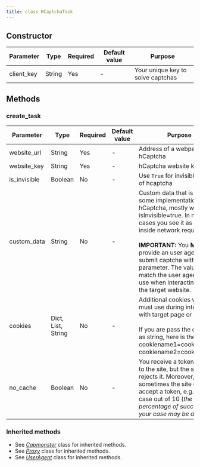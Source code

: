 ```yaml
---
title: class HCaptchaTask
---
```


## Constructor
|Parameter|Type|Required|Default value|Purpose|
|---------|----|--------|-------------|-------|
|client_key|String|Yes|-|Your unique key to solve captchas|

## Methods

### create_task
|Parameter|Type|Required|Default value|Purpose|
|---------|----|--------|-------------|-------|
|website_url|String|Yes|-|Address of a webpage with hCaptcha|
|website_key|String|Yes|-|hCaptcha website key|
|is_invisible|Boolean|No|-|Use `True` for invisible version of hcaptcha|
|custom_data|String|No|-|Custom data that is used in some implementations of hCaptcha, mostly with isInvisible=true. In most cases you see it as rqdata inside network requests<br/><br/>**IMPORTANT:** You **MUST** provide an user agent if you submit captcha with data parameter. The value should match the user agent you use when interacting with the target website.|
|cookies|Dict, List, String|No|-|Additional cookies which we must use during interaction with target page or Google <br/><br/>If you are pass the cookies as string, here is the format: cookiename1=cookievalue1; cookiename2=cookievalue2|
|no_cache|Boolean|No|-|You receive a token, send it to the site, but the site rejects it. Moreover, sometimes the site can accept a token, e.g. in one case out of 10 (_the percentage of success in your case may be different_)|

### Inherited methods
- See [_Capmonster_](/api/class-capmonster) class for inherited methods.
- See [_Proxy_](/api/class-proxy) class for inherited methods.
- See [_UserAgent_](/api/class-useragent) class for inherited methods.